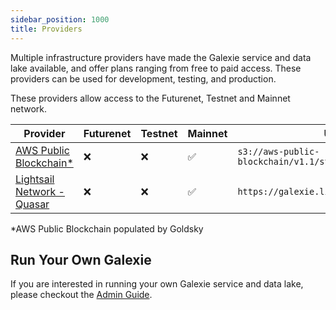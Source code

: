 ```yaml
---
sidebar_position: 1000
title: Providers
---
```


Multiple infrastructure providers have made the Galexie service and data lake available, and offer plans ranging from free to paid access. These providers can be used for development, testing, and production.

These providers allow access to the Futurenet, Testnet and Mainnet network.

| Provider | Futurenet | Testnet | Mainnet | URI |
| --- | --- | --- | --- | --- |
| [AWS Public Blockchain\*](https://registry.opendata.aws/aws-public-blockchain/) | ❌ | ❌ | ✅ | `s3://aws-public-blockchain/v1.1/stellar/ledgers/` |
| [Lightsail Network - Quasar](https://quasar.lightsail.network/) | ❌ | ❌ | ✅ | `https://galexie.lightsail.network/v1/` |

\*AWS Public Blockchain populated by Goldsky

## Run Your Own Galexie

If you are interested in running your own Galexie service and data lake, please checkout the [Admin Guide](./admin_guide/README.mdx).
